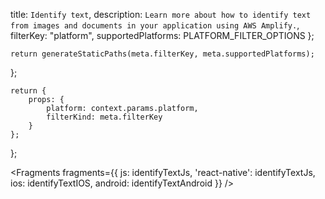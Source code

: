   title: `Identify text`,
  description: `Learn more about how to identify text from images and documents in your application using AWS Amplify.`,
  filterKey: "platform",
  supportedPlatforms: PLATFORM_FILTER_OPTIONS
};
      


    return generateStaticPaths(meta.filterKey, meta.supportedPlatforms);
};

    return {
        props: {
            platform: context.params.platform,
            filterKind: meta.filterKey
        }
    };
};


<Fragments
  fragments={{
    js: identifyTextJs,
    'react-native': identifyTextJs,
    ios: identifyTextIOS,
    android: identifyTextAndroid
  }}
/>

